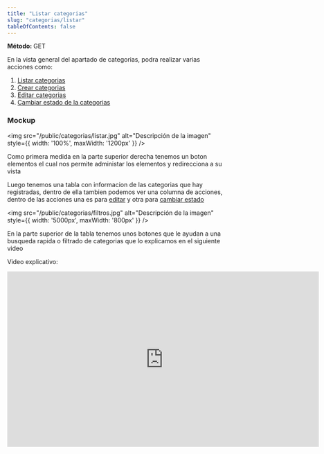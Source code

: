 ```yaml
---
title: "Listar categorias"
slug: "categorias/listar"
tableOfContents: false
---
```




<p>
  <strong>Método: </strong>
  <span class="sl-badge success small astro-avdet4wd">GET</span>
</p>

<Tabs>
  <TabItem label="Endpoint">
    <ApiEndpoint url={`/bodega/categorias`}/>
  </TabItem>
</Tabs>



En la vista general del apartado de categorias, podra realizar varias acciones como:

<ol>
  <li>
    <a href="/categorias/listar">Listar categorias</a>
  </li>
  <li>
    <a href="/categorias/crear">Crear categorias</a>
  </li>
  <li>
    <a href="/categorias/editar">Editar categorias</a>
  </li>
  <li>
    <a href="/categorias/estado">Cambiar estado de la categorias</a>
  </li>
</ol>


<h3>Mockup</h3>

<img src="/public/categorias/listar.jpg" alt="Descripción de la imagen" style={{ width: '100%', maxWidth: '1200px' }} />

Como primera medida en la parte superior derecha tenemos un boton elementos el cual nos permite administar los elementos y redirecciona a su vista 

Luego tenemos una tabla con informacion de las categorias que hay registradas, dentro de ella tambien podemos ver una columna
de acciones, dentro de las acciones una es para <a href="/categorias/editar">editar</a> y otra para <a href="/categorias/estado">cambiar estado</a> 


<img src="/public/categorias/filtros.jpg" alt="Descripción de la imagen" style={{ width: '5000px', maxWidth: '800px' }} />

En la parte superior de la tabla tenemos unos botones que le ayudan a una busqueda rapida o filtrado de categorias que lo explicamos en el siguiente video

Video explicativo: 

<div style={{ display: "flex", justifyContent: "center" }}>
  <iframe
    width="720"
    height="405"
    src="https://www.youtube.com/embed/LNRDUJ94FPo"
    title="Tutorial"
    frameBorder="0"
    allow="accelerometer; autoplay; clipboard-write; encrypted-media; gyroscope; picture-in-picture"
    allowFullScreen
  ></iframe>
</div>